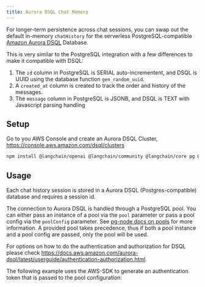 ```yaml
---
title: Aurora DSQL Chat Memory
---
```


For longer-term persistence across chat sessions, you can swap out the default in-memory `chatHistory` for the serverless PostgreSQL-compatible [Amazon Aurora DSQL](https://aws.amazon.com/rds/aurora/dsql/) Database.

This is very similar to the PostgreSQL integration with a few differences to make it compatible with DSQL:

1. The `id` column in PostgreSQL is SERIAL auto-incrementent, and DSQL is UUID using the database function `gen_random_uuid`.
2. A `created_at` column is created to track the order and history of the messages.
3. The `message` column in PostgreSQL is JSONB, and DSQL is TEXT with Javascript parsing handling

## Setup

Go to you AWS Console and create an Aurora DSQL Cluster, https://console.aws.amazon.com/dsql/clusters

```bash npm
npm install @langchain/openai @langchain/community @langchain/core pg @aws-sdk/dsql-signer
```

## Usage

Each chat history session is stored in a Aurora DSQL (Postgres-compatible) database and requires a session id.

The connection to Aurora DSQL is handled through a PostgreSQL pool. You can either pass an instance of a pool via the `pool` parameter or pass a pool config via the `poolConfig` parameter. See [pg-node docs on pools](https://node-postgres.com/apis/pool)
for more information. A provided pool takes precedence, thus if both a pool instance and a pool config are passed, only the pool will be used.

For options on how to do the authentication and authorization for DSQL please check https://docs.aws.amazon.com/aurora-dsql/latest/userguide/authentication-authorization.html.

The following example uses the AWS-SDK to generate an authentication token that is passed to the pool configuration:


<AuroraDsql />
